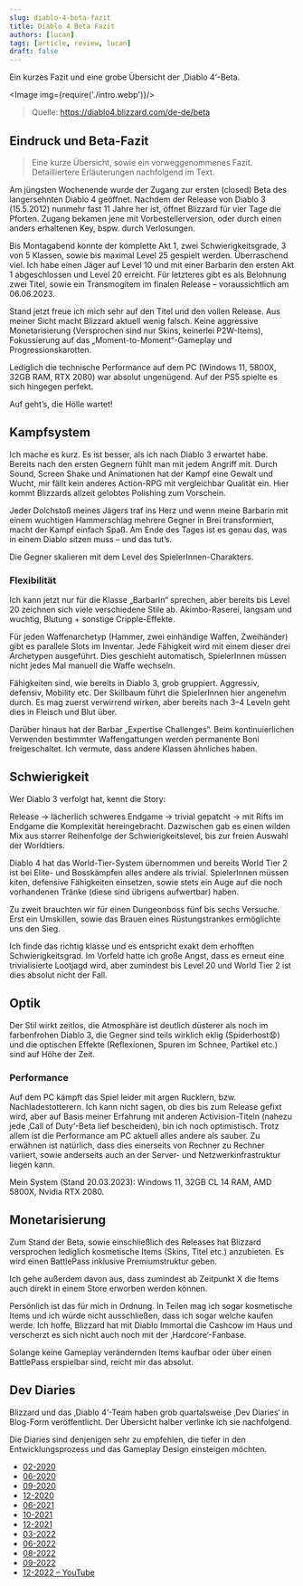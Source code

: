 ```yaml
---
slug: diablo-4-beta-fazit
title: Diablo 4 Beta Fazit
authors: [lucan]
tags: [article, review, lucan]
draft: false
---
```



Ein kurzes Fazit und eine grobe Übersicht der ‚Diablo 4‘-Beta.

<Image img={require('./intro.webp')}/>

> Quelle: https://diablo4.blizzard.com/de-de/beta

<!--truncate-->

## Eindruck und Beta-Fazit

> Eine kurze Übersicht, sowie ein vorweggenommenes Fazit. Detailliertere Erläuterungen nachfolgend im Text.

Am jüngsten Wochenende wurde der Zugang zur ersten (closed) Beta des langersehnten Diablo 4 geöffnet. Nachdem der Release von Diablo 3 (15.5.2012) nunmehr fast 11 Jahre her ist, öffnet Blizzard für vier Tage die Pforten. Zugang bekamen jene mit Vorbestellerversion, oder durch einen anders erhaltenen Key, bspw. durch Verlosungen.

Bis Montagabend konnte der komplette Akt 1, zwei Schwierigkeitsgrade, 3 von 5 Klassen, sowie bis maximal Level 25 gespielt werden. Überraschend viel.
Ich habe einen Jäger auf Level 10 und mit einer Barbarin den ersten Akt 1 abgeschlossen und Level 20 erreicht.
Für letzteres gibt es als Belohnung zwei Titel, sowie ein Transmogitem im finalen Release – voraussichtlich am 06.06.2023.

Stand jetzt freue ich mich sehr auf den Titel und den vollen Release. Aus meiner Sicht macht Blizzard aktuell wenig falsch. Keine aggressive Monetarisierung (Versprochen sind nur Skins, keinerlei P2W-Items), Fokussierung auf das „Moment-to-Moment“-Gameplay und Progressionskarotten.

Lediglich die technische Performance auf dem PC (Windows 11, 5800X, 32GB RAM, RTX 2080) war absolut ungenügend. Auf der PS5 spielte es sich hingegen perfekt.

Auf geht’s, die <span class="font-red">Hölle</span> wartet!

## Kampfsystem

Ich mache es kurz. Es ist besser, als ich nach Diablo 3 erwartet habe. Bereits nach den ersten Gegnern fühlt man mit jedem Angriff mit. Durch Sound, Screen Shake und Animationen hat der Kampf eine Gewalt und Wucht, mir fällt kein anderes Action-RPG mit vergleichbar Qualität ein. Hier kommt Blizzards allzeit gelobtes Polishing zum Vorschein.

Jeder Dolchstoß meines Jägers traf ins Herz und wenn meine Barbarin mit einem wuchtigen Hammerschlag mehrere Gegner in Brei transformiert, macht der Kampf einfach Spaß. Am Ende des Tages ist es genau das, was in einem Diablo sitzen muss – und das tut’s.

Die Gegner skalieren mit dem Level des SpielerInnen-Charakters.

### Flexibilität

Ich kann jetzt nur für die Klasse „BarbarIn“ sprechen, aber bereits bis Level 20 zeichnen sich viele verschiedene Stile ab. Akimbo-Raserei, langsam und wuchtig, Blutung + sonstige Cripple-Effekte.

Für jeden Waffenarchetyp (Hammer, zwei einhändige Waffen, Zweihänder) gibt es parallele Slots im Inventar. Jede Fähigkeit wird mit einem dieser drei Archetypen ausgeführt. Dies geschieht automatisch, SpielerInnen müssen nicht jedes Mal manuell die Waffe wechseln.

Fähigkeiten sind, wie bereits in Diablo 3, grob gruppiert. Aggressiv, defensiv, Mobility etc. Der Skillbaum führt die SpielerInnen hier angenehm durch. Es mag zuerst verwirrend wirken, aber bereits nach 3–4 Leveln geht dies in Fleisch und <span class="font-red">Blut</span> über.

Darüber hinaus hat der Barbar „Expertise Challenges“. Beim kontinuierlichen Verwenden bestimmter Waffengattungen werden permanente Boni freigeschaltet. Ich vermute, dass andere Klassen ähnliches haben.

## Schwierigkeit

Wer Diablo 3 verfolgt hat, kennt die Story:

Release → lächerlich schweres Endgame → trivial gepatcht → mit Rifts im Endgame die Komplexität hereingebracht.
Dazwischen gab es einen wilden Mix aus starrer Reihenfolge der Schwierigkeitslevel, bis zur freien Auswahl der Worldtiers.

Diablo 4 hat das World-Tier-System übernommen und bereits World Tier 2 ist bei Elite- und Bosskämpfen alles andere als trivial. SpielerInnen müssen kiten, defensive Fähigkeiten einsetzen, sowie stets ein Auge auf die noch vorhandenen Tränke (diese sind übrigens aufwertbar) haben.

Zu zweit brauchten wir für einen Dungeonboss fünf bis sechs Versuche. Erst ein Umskillen, sowie das Brauen eines Rüstungstrankes ermöglichte uns den Sieg.

Ich finde das richtig klasse und es entspricht exakt dem erhofften Schwierigkeitsgrad. Im Vorfeld hatte ich große Angst, dass es erneut eine trivialisierte Lootjagd wird, aber zumindest bis Level 20 und World Tier 2 ist dies absolut nicht der Fall.

## Optik

Der Stil wirkt zeitlos, die Atmosphäre ist deutlich düsterer als noch im farbenfrohen Diablo 3, die Gegner sind teils wirklich eklig (Spiderhost😧) und die optischen Effekte (Reflexionen, Spuren im Schnee, Partikel etc.) sind auf Höhe der Zeit.

### Performance

Auf dem PC kämpft das Spiel leider mit argen Rucklern, bzw. Nachladestotterern. Ich kann nicht sagen, ob dies bis zum Release gefixt wird, aber auf Basis meiner Erfahrung mit anderen Activision-Titeln (nahezu jede ‚Call of Duty‘-Beta lief bescheiden), bin ich noch optimistisch. Trotz allem ist die Performance am PC aktuell alles andere als sauber. Zu erwähnen ist natürlich, dass dies einerseits von Rechner zu Rechner variiert, sowie anderseits auch an der Server- und Netzwerkinfrastruktur liegen kann.

Mein System (Stand 20.03.2023): Windows 11, 32GB CL 14 RAM, AMD 5800X, Nvidia RTX 2080.

## Monetarisierung

Zum Stand der Beta, sowie einschließlich des Releases hat Blizzard versprochen lediglich kosmetische Items (Skins, Titel etc.) anzubieten. Es wird einen BattlePass inklusive Premiumstruktur geben.

Ich gehe außerdem davon aus, dass zumindest ab Zeitpunkt X die Items auch direkt in einem Store erworben werden können.

Persönlich ist das für mich in Ordnung. In Teilen mag ich sogar kosmetische Items und ich würde nicht ausschließen, dass ich sogar welche kaufen werde. Ich hoffe, Blizzard hat mit Diablo Immortal die Cashcow im Haus und verscherzt es sich nicht auch noch mit der ‚Hardcore‘-Fanbase.

Solange keine Gameplay verändernden Items kaufbar oder über einen BattlePass erspielbar sind, reicht mir das absolut.

## Dev Diaries

Blizzard und das ‚Diablo 4‘-Team haben grob quartalsweise ‚Dev Diaries‘ in Blog-Form veröffentlicht.
Der Übersicht halber verlinke ich sie nachfolgend.

Die Diaries sind denjenigen sehr zu empfehlen, die tiefer in den Entwicklungsprozess und das Gameplay Design einsteigen möchten.

- [02-2020](https://news.blizzard.com/en-us/diablo4/23308274/diablo-iv-quarterly-update-february-2020)
- [06-2020](https://news.blizzard.com/en-us/diablo4/23463858/diablo-iv-quarterly-update-june-2020)
- [09-2020](https://news.blizzard.com/en-us/diablo4/23529210/diablo-iv-quarterly-update-september-2020)
- [12-2020](https://news.blizzard.com/en-us/diablo4/23583664/diablo-iv-quarterly-update-december-2020)
- [06-2021](https://news.blizzard.com/en-us/diablo4/23665024/diablo-iv-quarterly-update-june-2021)
- [10-2021](https://news.blizzard.com/en-us/diablo4/23731236/diablo-iv-quarterly-update-october-2021)
- [12-2021](https://news.blizzard.com/en-us/diablo4/23746639/diablo-iv-quarterly-update-december-2021)
- [03-2022](https://news.blizzard.com/en-us/diablo4/23788294/diablo-iv-quarterly-update-march-2022)
- [06-2022](https://news.blizzard.com/en-us/diablo4/23816542/diablo-iv-quarterly-update-june-2022)
- [08-2022](https://news.blizzard.com/en-us/diablo4/23816415/diablo-iv-quarterly-update-august-2022)
- [09-2022](https://news.blizzard.com/en-us/diablo4/23827587/developer-update-closed-end-game-beta-draws-near)
- [12-2022 – YouTube](https://www.youtube.com/watch?v=Izo-Fa-cYZQ)
